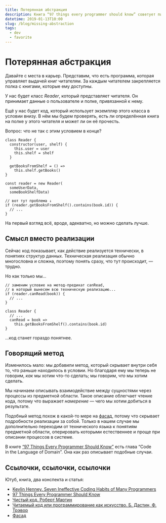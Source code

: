 ```yaml
---
title: Потерянная абстракция
description: Книга “97 things every programmer should know” советует писать код в понятиях предметной области. Показываю на примере, в чём плюсы такого подхода.
datetime: 2019-01-13T10:00
slug: /blog/missing-abstraction
tags:
  - dev
  - favorite
---
```


# Потерянная абстракция

Давайте с места в карьер. Представим, что есть программа, которая управляет выдачей книг читателям. За каждым читателем закрепляется полка с книгами, которые ему доступны.

У нас будет класс _Reader_, который представляет читателя. Он принимает данные о пользователе и полке, привязанной к нему.

Ещё у нас будет код, который использует экземпляр этого класса в условии внизу. В нём мы будем проверять, есть ли определённая книга на полке у этого читателя и может ли он её прочесть.

Вопрос: что не так с этим условием в конце?

```
class Reader {
  constructor(user, shelf) {
    this.user = user
    this.shelf = shelf
  }

  getBooksFromShelf = () =>
    this.shelf.getBooks()
}

const reader = new Reader(
  someUserData,
  someBookShelfData)

// вот тут проблема ↓
if (reader.getBooksFromShelf().contains(book.id)) {
  // ...
}
```

На первый взгляд всё, вроде, адекватно, но можно сделать лучше.

## Смысл вместо реализации

Сейчас код показывает, как действие реализуется технически, в понятиях структур данных. Техническая реализация обычно многословна и сложна, поэтому понять сразу, что тут происходит, — трудно.

Но как только мы...

```
// заменим условие на метод-предикат canRead,
// в который вынесем всю техническую реализацию...
if (reader.canRead(book)) {
  // ...
}

class Reader {
  // ...
  canRead = book =>
    this.getBooksFromShelf().contains(book.id)
}
```

...код станет гораздо понятнее.

## Говорящий метод

Изменилось мало: мы добавили метод, который скрывает внутри себя то, что раньше находилось в условии. Но благодаря ему мы теперь не говорим, _как_ мы хотим что-то сделать; мы говорим, _что_ мы хотим сделать.

Мы начинаем описывать взаимодействие между сущностями через процессы из предметной области. Такое описание облегчает чтение кода, потому что выражает _намерение_ — чего мы хотим добиться в результате.

Подобный метод похож в какой-то мере на [фасад](https://github.com/kamranahmedse/design-patterns-for-humans#-facade), потому что скрывает подробности реализации за собой. Только в нашем случае мы дополнительно переходим от технического языка к понятиям предметной области, оперировать которыми естественнее и проще при описании процессов в системе.

В книге [“97 Things Every Programmer Should Know”](https://www.amazon.com/Things-Every-Programmer-Should-Know/dp/0596809484") есть глава “Code in the Language of Domain”. Она как раз описывает подобные случаи.

## Ссылочки, ссылочки, ссылочки

Ютуб, книга, два конспекта и статья:

- [Kevlin Henney. Seven Ineffective Coding Habits of Many Programmers](https://youtu.be/ZsHMHukIlJY?t=2036)
- [97 Things Every Programmer Should Know](https://www.amazon.com/Things-Every-Programmer-Should-Know/dp/0596809484)
- [Чистый код. Роберт Мартин](/blog/clean-code/)
- [Читаемый код или программирование как искусство. Б. Дастин, Ф. Трэвор](/blog/the-art-of-readable-code/)
- [Фасад](https://github.com/kamranahmedse/design-patterns-for-humans#-facade)
